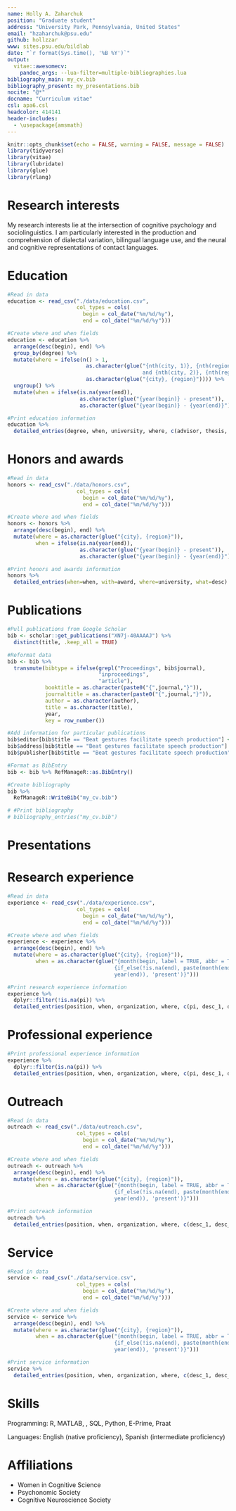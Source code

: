 ```yaml
---
name: Holly A. Zaharchuk
position: "Graduate student"
address: "University Park, Pennsylvania, United States"
email: "hzaharchuk@psu.edu"
github: hollzzar
www: sites.psu.edu/bildlab
date: "`r format(Sys.time(), '%B %Y')`"
output: 
  vitae::awesomecv:
    pandoc_args: --lua-filter=multiple-bibliographies.lua
bibliography_main: my_cv.bib
bibliography_present: my_presentations.bib
nocite: "@*"
docname: "Curriculum vitae"
csl: apa6.csl
headcolor: 414141
header-includes:
  - \usepackage{amsmath}
---
```


```r
knitr::opts_chunk$set(echo = FALSE, warning = FALSE, message = FALSE)
library(tidyverse)
library(vitae)
library(lubridate)
library(glue)
library(rlang)
```

# Research interests

My research interests lie at the intersection of cognitive psychology and sociolinguistics. I am particularly interested in the production and comprehension of dialectal variation, bilingual language use, and the neural and cognitive representations of contact languages.

# Education

```r
#Read in data
education <- read_csv("./data/education.csv",
                      col_types = cols(
                        begin = col_date("%m/%d/%y"),
                        end = col_date("%m/%d/%y")))

#Create where and when fields
education <- education %>%
  arrange(desc(begin), end) %>%
  group_by(degree) %>%
  mutate(where = ifelse(n() > 1,
                         as.character(glue("{nth(city, 1)}, {nth(region, 1)}, {nth(country,1)} 
                                           and {nth(city, 2)}, {nth(region, 2)}, {nth(country,2)}")),
                         as.character(glue("{city}, {region}")))) %>% 
  ungroup() %>%
  mutate(when = ifelse(is.na(year(end)),
                       as.character(glue("{year(begin)} - present")),
                       as.character(glue("{year(begin)} - {year(end)}"))))

#Print education information
education %>% 
  detailed_entries(degree, when, university, where, c(advisor, thesis, award_1, award_2), .protect = FALSE)
```

# Honors and awards

```r
#Read in data
honors <- read_csv("./data/honors.csv",
                      col_types = cols(
                        begin = col_date("%m/%d/%y"),
                        end = col_date("%m/%d/%y")))

#Create where and when fields
honors <- honors %>%
  arrange(desc(begin), end) %>%
  mutate(where = as.character(glue("{city}, {region}")),
         when = ifelse(is.na(year(end)),
                       as.character(glue("{year(begin)} - present")),
                       as.character(glue("{year(begin)} - {year(end)}"))))

#Print honors and awards information
honors %>% 
  detailed_entries(when=when, with=award, where=university, what=desc)
```

# Publications

```r
#Pull publications from Google Scholar
bib <- scholar::get_publications("XN7j-40AAAAJ") %>%
  distinct(title, .keep_all = TRUE)

#Reformat data
bib <- bib %>%
  transmute(bibtype = ifelse(grepl("Proceedings", bib$journal),
                             "inproceedings",
                             "article"),
            booktitle = as.character(paste0("{",journal,"}")),
            journaltitle = as.character(paste0("{",journal,"}")),
            author = as.character(author),
            title = as.character(title),
            year,
            key = row_number())

#Add information for particular publications
bib$editor[bib$title == "Beat gestures facilitate speech production"] <- "P Bello and M Guarini and M McShane and B Scassellati"
bib$address[bib$title == "Beat gestures facilitate speech production"] <- "Red Hook, NY"
bib$publisher[bib$title == "Beat gestures facilitate speech production"] <- "Curran Associates"

#Format as BibEntry
bib <- bib %>% RefManageR::as.BibEntry()

#Create bibliography
bib %>% 
  RefManageR::WriteBib("my_cv.bib")

# #Print bibliography
# bibliography_entries("my_cv.bib")
```

\setlength{\parindent}{-0.2in}
\setlength{\leftskip}{0.2in}
\noindent

::: {#refs_main}
:::

# Presentations

\setlength{\parindent}{-0.2in}
\setlength{\leftskip}{0.2in}
\noindent

::: {#refs_present}
:::

# Research experience

```r
#Read in data
experience <- read_csv("./data/experience.csv",
                      col_types = cols(
                        begin = col_date("%m/%d/%y"),
                        end = col_date("%m/%d/%y")))

#Create where and when fields
experience <- experience %>%
  arrange(desc(begin), end) %>%
  mutate(where = as.character(glue("{city}, {region}")),
         when = as.character(glue("{month(begin, label = TRUE, abbr = TRUE)} {year(begin)} - 
                                  {if_else(!is.na(end), paste(month(end, label = TRUE, abbr = TRUE), 
                                  year(end)), 'present')}")))

#Print research experience information
experience %>% 
  dplyr::filter(!is.na(pi)) %>%
  detailed_entries(position, when, organization, where, c(pi, desc_1, desc_2), .protect = FALSE)
```

# Professional experience

```r
#Print professional experience information
experience %>% 
  dplyr::filter(is.na(pi)) %>%
  detailed_entries(position, when, organization, where, c(pi, desc_1, desc_2), .protect = FALSE)
```

# Outreach

```r
#Read in data
outreach <- read_csv("./data/outreach.csv",
                      col_types = cols(
                        begin = col_date("%m/%d/%y"),
                        end = col_date("%m/%d/%y")))

#Create where and when fields
outreach <- outreach %>%
  arrange(desc(begin), end) %>%
  mutate(where = as.character(glue("{city}, {region}")),
         when = as.character(glue("{month(begin, label = TRUE, abbr = TRUE)} {year(begin)} - 
                                  {if_else(!is.na(end), paste(month(end, label = TRUE, abbr = TRUE), 
                                  year(end)), 'present')}")))

#Print outreach information
outreach %>% 
  detailed_entries(position, when, organization, where, c(desc_1, desc_2), .protect = FALSE)
```

# Service

```r
#Read in data
service <- read_csv("./data/service.csv",
                      col_types = cols(
                        begin = col_date("%m/%d/%y"),
                        end = col_date("%m/%d/%y")))

#Create where and when fields
service <- service %>%
  arrange(desc(begin), end) %>%
  mutate(where = as.character(glue("{city}, {region}")),
         when = as.character(glue("{month(begin, label = TRUE, abbr = TRUE)} {year(begin)} - 
                                  {if_else(!is.na(end), paste(month(end, label = TRUE, abbr = TRUE), 
                                  year(end)), 'present')}")))

#Print service information
service %>% 
  detailed_entries(position, when, organization, where, c(desc_1, desc_2))
```

# Skills

Programming: R, MATLAB, \LaTeX, SQL, Python, E-Prime, Praat

Languages: English (native proficiency), Spanish (intermediate proficiency)

# Affiliations

- Women in Cognitive Science
- Psychonomic Society
- Cognitive Neuroscience Society
